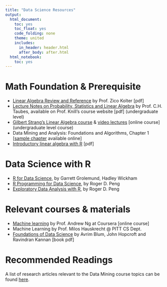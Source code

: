 ```yaml
---
title: "Data Science Resources"
output:
  html_document:
    toc: yes
    toc_float: yes
    code_folding: none
    theme: united
    includes:
      in_header: header.html
      after_body: after.html
  html_notebook:
    toc: yes
---
```



# Math Foundation & Prerequisite
* [Linear Algebra Review and Reference](http://cs229.stanford.edu/section/cs229-linalg.pdf) by Prof. Zico Kolter [pdf]
* [Lecture Notes on Probability, Statistics and Linear Algebra](http://people.math.harvard.edu/~knill/teaching/math19b_2011/handouts/chapters1-19.pdf) by Prof. C.H. Taubes, available on Prof. Knill's course website [pdf] (undergraduate level)
* [Gilbert Strang's Linear Algebra course](https://ocw.mit.edu/courses/mathematics/18-06-linear-algebra-spring-2010/index.htm) & [video lectures](https://ocw.mit.edu/courses/mathematics/18-06-linear-algebra-spring-2010/video-lectures/) [online course] (undergraduate level course)
* Data Mining and Analysis: Foundations and Algorithms, Chapter 1 [[sample chapter](http://assets.cambridge.org/97805217/66333/excerpt/9780521766333_excerpt.pdf) available online]
* [Introductory linear algebra with R](http://bendixcarstensen.com/APC/linalg-notes-BxC.pdf) [pdf]

# Data Science with R
* [R for Data Science](http://r4ds.had.co.nz/), by Garrett Grolemund, Hadley Wickham
* [R Programming for Data Science](https://bookdown.org/rdpeng/rprogdatascience/), by Roger D. Peng
* [Exploratory Data Analysis with R](https://bookdown.org/rdpeng/exdata/), by Roger D. Peng

# Relevant courses & materials

* [Machine learning](https://www.coursera.org/learn/machine-learning) by Prof. Andrew Ng at Coursera [online course]
* Machine Learning by Prof. Milos Hauskrecht @ PITT CS Dept.
* [Foundations of Data Science](https://www.cs.cornell.edu/jeh/book2016June9.pdf) by Avrim Blum, John Hopcroft and Ravindran Kannan [book pdf]


# Recommended Readings

A list of research articles relevant to the Data Mining course topics can be found [here](https://docs.google.com/spreadsheets/d/17m7eeNhCYYo-Ayge1E69NVvIQ07lML0ciUdga5eptB8/edit#gid=699685866). 

